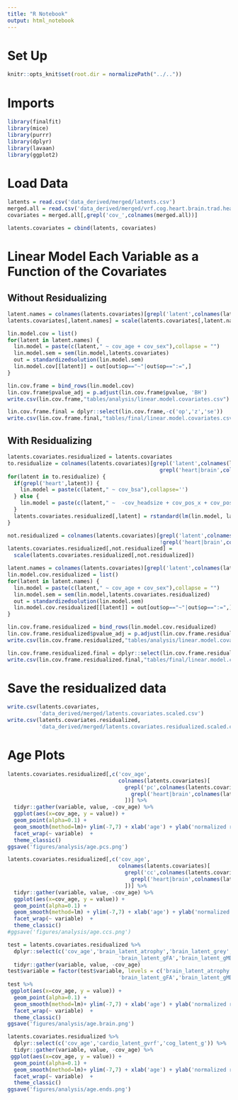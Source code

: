 ```yaml
---
title: "R Notebook"
output: html_notebook
---
```


# Set Up
```r
knitr::opts_knit$set(root.dir = normalizePath("../.."))
```

# Imports
```r
library(finalfit)
library(mice)
library(purrr)
library(dplyr)
library(lavaan)
library(ggplot2)
```

# Load Data
```r
latents = read.csv('data_derived/merged/latents.csv')
merged.all = read.csv('data_derived/merged/vrf.cog.heart.brain.trad.healthy.csv')
covariates = merged.all[,grepl('cov_',colnames(merged.all))]
```

```r
latents.covariates = cbind(latents, covariates)
```

# Linear Model Each Variable as a Function of the Covariates

## Without Residualizing
```r
latent.names = colnames(latents.covariates)[grepl('latent',colnames(latents.covariates))]
latents.covariates[,latent.names] = scale(latents.covariates[,latent.names])
```

```r
lin.model.cov = list()
for(latent in latent.names) {
  lin.model = paste(c(latent," ~ cov_age + cov_sex"),collapse = "")
  lin.model.sem = sem(lin.model,latents.covariates)
  out = standardizedsolution(lin.model.sem)
  lin.model.cov[[latent]] = out[out$op=="~"|out$op==":=",]
}
```


```r
lin.cov.frame = bind_rows(lin.model.cov)
lin.cov.frame$pvalue_adj = p.adjust(lin.cov.frame$pvalue, 'BH')
write.csv(lin.cov.frame,"tables/analysis/linear.model.covariates.csv")
```

```r
lin.cov.frame.final = dplyr::select(lin.cov.frame,-c('op','z','se'))
write.csv(lin.cov.frame.final,"tables/final/linear.model.covariates.csv")
```


## With Residualizing
```r
latents.covariates.residualized = latents.covariates
to.residualize = colnames(latents.covariates)[grepl('latent',colnames(latents.covariates)) &
                                                grepl('heart|brain',colnames(latents.covariates))]
for(latent in to.residualize) {
  if(grepl('heart',latent)) {
    lin.model = paste(c(latent," ~ cov_bsa"),collapse='')
  } else {
    lin.model = paste(c(latent," ~  -cov_headsize + cov_pos_x + cov_pos_y + cov_pos_z"),collapse='')
  }
  latents.covariates.residualized[,latent] = rstandard(lm(lin.model, latents.covariates))
}
```

```r
not.residualized = colnames(latents.covariates)[grepl('latent',colnames(latents.covariates)) &
                                                !grepl('heart|brain',colnames(latents.covariates))]
latents.covariates.residualized[,not.residualized] =
  scale(latents.covariates.residualized[,not.residualized])
```

```r
latent.names = colnames(latents.covariates)[grepl('latent',colnames(latents.covariates))]
lin.model.cov.residualized = list()
for(latent in latent.names) {
  lin.model = paste(c(latent," ~ cov_age + cov_sex"),collapse = "")
  lin.model.sem = sem(lin.model,latents.covariates.residualized)
  out = standardizedsolution(lin.model.sem)
  lin.model.cov.residualized[[latent]] = out[out$op=="~"|out$op==":=",]
}
```


```r
lin.cov.frame.residualized = bind_rows(lin.model.cov.residualized)
lin.cov.frame.residualized$pvalue_adj = p.adjust(lin.cov.frame.residualized$pvalue, 'BH')
write.csv(lin.cov.frame.residualized,"tables/analysis/linear.model.covariates.residualized.csv")
```

```r
lin.cov.frame.residualized.final = dplyr::select(lin.cov.frame.residualized,-c('op','z','se'))
write.csv(lin.cov.frame.residualized.final,"tables/final/linear.model.covariates.residualized.csv")
```

# Save the residualized data
```r
write.csv(latents.covariates,
          'data_derived/merged/latents.covariates.scaled.csv')
write.csv(latents.covariates.residualized,
          'data_derived/merged/latents.covariates.residualized.scaled.csv')
```

# Age Plots
```r
latents.covariates.residualized[,c('cov_age',
                                   colnames(latents.covariates)[
                                     grepl('pc',colnames(latents.covariates)) &
                                       grepl('heart|brain',colnames(latents.covariates))
                                     ])] %>% 
  tidyr::gather(variable, value, -cov_age) %>%
  ggplot(aes(x=cov_age, y = value)) +
  geom_point(alpha=0.1) +
  geom_smooth(method=lm)+ ylim(-7,7) + xlab('age') + ylab('normalized residual') + 
  facet_wrap(~ variable)  + 
  theme_classic()
ggsave('figures/analysis/age.pcs.png')
```
```r
latents.covariates.residualized[,c('cov_age',
                                   colnames(latents.covariates)[
                                     grepl('cc',colnames(latents.covariates)) &
                                       grepl('heart|brain',colnames(latents.covariates))
                                     ])] %>% 
  tidyr::gather(variable, value, -cov_age) %>%
  ggplot(aes(x=cov_age, y = value)) +
  geom_point(alpha=0.1) +
  geom_smooth(method=lm) + ylim(-7,7) + xlab('age') + ylab('normalized residual') + 
  facet_wrap(~ variable)  + 
  theme_classic()
#ggsave('figures/analysis/age.ccs.png')
```
```r
test = latents.covariates.residualized %>% 
  dplyr::select(c('cov_age','brain_latent_atrophy','brain_latent_grey',
                                   'brain_latent_gFA','brain_latent_gMD')) %>% 
  tidyr::gather(variable, value, -cov_age)
test$variable = factor(test$variable, levels = c('brain_latent_atrophy','brain_latent_grey',
                                   'brain_latent_gFA','brain_latent_gMD'))
test %>%
 ggplot(aes(x=cov_age, y = value)) +
  geom_point(alpha=0.1) +
  geom_smooth(method=lm)+ ylim(-7,7) + xlab('age') + ylab('normalized residual') + 
  facet_wrap(~ variable)  + 
  theme_classic()
ggsave('figures/analysis/age.brain.png')
```

```r
latents.covariates.residualized %>% 
  dplyr::select(c('cov_age','cardio_latent_gvrf','cog_latent_g')) %>% 
  tidyr::gather(variable, value, -cov_age) %>%
 ggplot(aes(x=cov_age, y = value)) +
  geom_point(alpha=0.1) +
  geom_smooth(method=lm)+ ylim(-7,7) + xlab('age') + ylab('normalized residual') + 
  facet_wrap(~ variable)  + 
  theme_classic()
ggsave('figures/analysis/age.ends.png')
```

